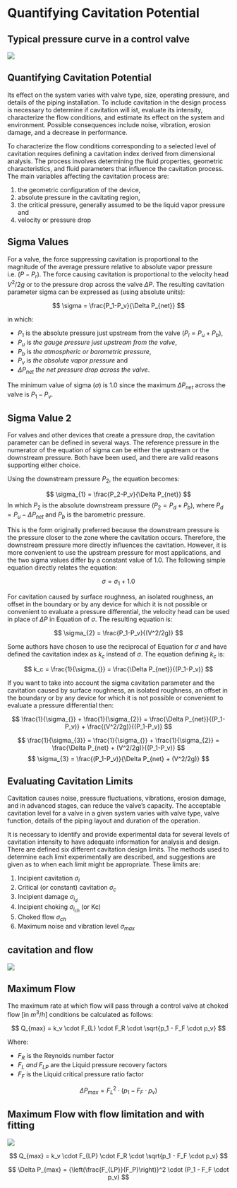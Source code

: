 # Quantifying Cavitation Potential

## Typical pressure curve in a control valve  {.flexbox .vcenter}

![](./image/stellventil.png)


## Quantifying Cavitation Potential

Its effect on the system varies with valve type, size, operating pressure, and details of the piping installation. To include cavitation in the design process is necessary to determine if cavitation will ist, evaluate its intensity, characterize the flow conditions, and estimate its effect on the system and environment. Possible consequences include noise, vibration, erosion damage, and a decrease in performance.

To characterize the flow conditions corresponding to a selected level of cavitation requires defining a cavitation index derived from dimensional analysis. The process involves determining the fluid properties, geometric characteristics, and fluid parameters that influence the cavitation process. The main variables affecting the cavitation process are: 

  1. the geometric configuration of the device,
  2. absolute pressure in the cavitating region, 
  3. the critical pressure, generally assumed to be the liquid vapor pressure and 
  4. velocity or pressure drop

## Sigma Values

For a valve, the force suppressing cavitation is proportional to the magnitude of the average pressure relative to absolute vapor pressure i.e. $(P-P_r)$. The force causing cavitation is proportional to the velocity head  $V^2/2g$ or to the pressure drop across the valve $\Delta P$. The resulting cavitation parameter sigma can be expressed as (using absolute units):

$$
\sigma = \frac{P_1-P_v}{\Delta P_{net}}
$$

in which: 

  - $P_1$ is the absolute pressure just upstream from the valve $(P_l = P_u + P_b)$, 
  - $P_u$ is _the gauge pressure just upstream from the valve_, 
  - $P_b$ is _the atmospheric or barometric pressure_, 
  - $P_v$ is _the absolute vapor pressure_ and 
  - $\Delta P_{net}$ _the net pressure drop across the valve_.

The minimum value of sigma ($\sigma$) is $1.0$ since the maximum $\Delta P_{net}$  across the valve is $P_1 - P_v$.

## Sigma Value 2

For valves and other devices that create a pressure drop, the cavitation parameter can be defined in several ways. The reference pressure in the numerator of the equation of sigma can be either the upstream or the downstream pressure. Both have been used, and there are valid reasons supporting either choice.

Using the downstream pressure $P_2$, the equation becomes:

$$
\sigma_{1} = \frac{P_2-P_v}{\Delta P_{net}}
$$
In which $P_2$ is the absolute downstream pressure ($P_2 = P_d + P_b$), where $P_d = P_u - \Delta P_{net}$ and $P_b$ is the barometric pressure. 

This is the form originally preferred because the downstream pressure is the pressure closer to the zone where the cavitation occurs. Therefore, the downstream pressure more directly influences the cavitation. However, it is more convenient to use the upstream pressure for most applications, and the two sigma values differ by a constant value of $1.0$. The following simple equation directly relates the equation:

$$
\sigma = \sigma_{1} + 1.0
$$

For cavitation caused by surface roughness, an isolated roughness, an offset in the boundary or by any device for which it is not possible or convenient to evaluate a pressure differential, the velocity head can be used in place of $\Delta{P}$ in Equation of $\sigma$. The resulting equation is:

$$
\sigma_{2} = \frac{P_1-P_v}{(V^2/2g)}
$$

Some authors have chosen to use the reciprocal of Equation for $\sigma$ and have defined the cavitation index as $k_c$ instead of $\sigma$. The equation defining $k_c$ is:

$$
k_c = \frac{1}{\sigma_{}} = \frac{\Delta P_{net}}{(P_1-P_v)} 
$$

If you want to take into account the sigma cavitation parameter and the cavitation caused by surface roughness, an isolated roughness, an offset in the boundary or by any device for which it is not possible or convenient to evaluate a pressure differential then:

$$
\frac{1}{\sigma_{}} + \frac{1}{\sigma_{2}} = \frac{\Delta P_{net}}{(P_1-P_v)} + \frac{(V^2/2g)}{(P_1-P_v)}
$$

$$
\frac{1}{\sigma_{3}} = \frac{1}{\sigma_{}} + \frac{1}{\sigma_{2}} = \frac{\Delta P_{net} + (V^2/2g)}{(P_1-P_v)}
$$
$$
\sigma_{3} = \frac{(P_1-P_v)}{\Delta P_{net} + (V^2/2g)}
$$

## Evaluating Cavitation Limits

Cavitation causes noise, pressure fluctuations, vibrations, erosion damage, and in advanced stages, can reduce the valve's capacity. The acceptable cavitation level for a valve in a given system varies with valve type, valve function, details of the piping layout and duration of the operation. 

It is necessary to identify and provide experimental data for several levels of cavitation intensity to have adequate information for analysis and design.  There are defined six different cavitation design limits. The methods used to determine each limit experimentally are described, and suggestions are given as to when each limit might be appropriate. These limits are:

  1. Incipient cavitation $\sigma_{i}$
  2. Critical (or constant) cavitation $\sigma_{c}$
  3. Incipient damage $\sigma_{i_d}$
  4. Incipient choking $\sigma_{i_{ch}}$ (or Kc)
  5. Choked flow $\sigma_{ch}$
  6. Maximum noise and vibration level $\sigma_{max}$
  
## cavitation and flow {.flexbox .vcenter}

![](./image/cavitation_flow.png)



## Maximum Flow 

The maximum rate at which flow will pass through a control valve at choked flow [in $m^3/h$] conditions be calculated as follows:

$$
Q_{max} = k_v \cdot F_{L} \cdot F_R \cdot \sqrt{p_1 - F_F \cdot p_v}
$$

Where: 

  - $F_R$ is the Reynolds number factor 
  - $F_L \; and \; F_{LP}$ are the Liquid pressure recovery factors 
  - $F_F$ is the Liquid critical pressure ratio factor 


$$
\Delta P_{max} = {F_L}^2 \cdot (p_1 - F_F \cdot p_v) 
$$


## Maximum Flow with flow limitation and with fitting

![](./image/valve_with_fittings.png)




$$
Q_{max} = k_v \cdot F_{LP} \cdot F_R \cdot \sqrt{p_1 - F_F \cdot p_v}
$$


$$
\Delta P_{max} = {\left(\frac{F_{LP}}{F_P}\right)}^2 \cdot (P_1 - F_F \cdot p_v) 
$$


